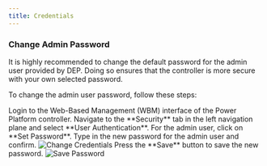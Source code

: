 ```yaml
---
title: Credentials
---
```


### Change Admin Password

<Note>
It is highly recommended to change the default password for the admin user provided by DEP. Doing so ensures that the controller 
is more secure with your own selected password.
</Note>

To change the admin user password, follow these steps:

<Steps>
  <Step title="Login to the WBM">
    <Card
      title="Login to the WBM"
      icon="lock-open"
      href="/installation/settings/login"
      horizontal
    >
      Login to the Web-Based Management (WBM) interface of the Power Platform controller.
    </Card>

  </Step>
  <Step title="Navigate to the Security Tab">
    Navigate to the **Security** tab in the left navigation plane and select **User Authentication**.
  </Step>
  <Step title="Change Password">
    For the admin user, click on **Set Password**.
    Type in the new password for the admin user and confirm.
    <img
      src="/images/wbm_security_user_auth.png"
      alt="Change Credentials"
      style={{ width: '400px', margin: 'auto' }}
    />
  </Step>
  <Step title="Save Password">
    Press the **Save** button to save the new password.
    <img
      src="/images/wbm_save_password.png"
      alt="Save Password"
      style={{ width: '400px', margin: 'auto' }}
    />
  </Step>
</Steps>